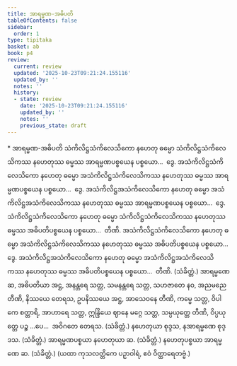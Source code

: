 ```yaml
---
title: အာရမ္မဏ-အဓိပတိ
tableOfContents: false
sidebar:
  order: 1
type: tipitaka
basket: ab
book: p4
review:
  current: review
  updated: '2025-10-23T09:21:24.155116'
  updated_by: ''
  notes: ''
  history:
  - state: review
    date: '2025-10-23T09:21:24.155116'
    updated_by: ''
    notes: ''
    previous_state: draft
---
```



<ReviewStatus review={frontmatter.review} showDetails={true} />

<HypothesisAnnotation frontmatter={frontmatter} />

<DynamicBreadcrumb />

<Paragraph type="center" book="p4">
* အာရမ္မဏ-အဓိပတိ
</Paragraph>

<Division number="75" book="p4" e="ch" v="39" p="491">

<Paragraph number="243" book="p4">
သံကိလိဋ္ဌသံကိလေသိကော နဟေတု ဓမ္မော သံကိလိဋ္ဌသံကိလေသိကဿ နဟေတုဿ ဓမ္မဿ အာရမ္မဏပစ္စယေန ပစ္စယော…  ဒွေ.
</Paragraph>

<Paragraph number="244" book="p4">
အသံကိလိဋ္ဌသံကိလေသိကော နဟေတု ဓမ္မော အသံကိလိဋ္ဌသံကိလေသိကဿ နဟေတုဿ ဓမ္မဿ အာရမ္မဏပစ္စယေန ပစ္စယော…  ဒွေ.
</Paragraph>

<Paragraph number="245" book="p4">
အသံကိလိဋ္ဌအသံကိလေသိကော နဟေတု ဓမ္မော အသံကိလိဋ္ဌအသံကိလေသိကဿ နဟေတုဿ ဓမ္မဿ အာရမ္မဏပစ္စယေန ပစ္စယော…  ဒွေ.
</Paragraph>

</Division>
<Division number="76" book="p4" e="ch" v="39" p="491">

<Paragraph number="246" book="p4">
သံကိလိဋ္ဌသံကိလေသိကော နဟေတု ဓမ္မော သံကိလိဋ္ဌသံကိလေသိကဿ နဟေတုဿ ဓမ္မဿ အဓိပတိပစ္စယေန ပစ္စယော…  တီဏိ.
</Paragraph>

<Paragraph number="247" book="p4">
အသံကိလိဋ္ဌသံကိလေသိကော နဟေတု ဓမ္မော အသံကိလိဋ္ဌသံကိလေသိကဿ နဟေတုဿ ဓမ္မဿ အဓိပတိပစ္စယေန ပစ္စယော…  ဒွေ.
</Paragraph>

<Paragraph number="248" book="p4">
အသံကိလိဋ္ဌအသံကိလေသိကော နဟေတု ဓမ္မော အသံကိလိဋ္ဌအသံကိလေသိကဿ နဟေတုဿ ဓမ္မဿ အဓိပတိပစ္စယေန ပစ္စယော…  တီဏိ. (သံခိတ္တံ.)
</Paragraph>

</Division>
<Division number="77" book="p4" e="ch" v="39" p="491">

<Paragraph number="249" book="p4">
အာရမ္မဏေ ဆ, အဓိပတိယာ အဋ္ဌ, အနန္တရေ သတ္တ, သမနန္တရေ သတ္တ, သဟဇာတေ နဝ, အညမညေ တီဏိ, နိဿယေ တေရသ, ဥပနိဿယေ အဋ္ဌ, အာသေဝနေ တီဏိ, ကမ္မေ သတ္တ, ဝိပါကေ စတ္တာရိ, အာဟာရေ သတ္တ, ဣန္ဒြိယေ ဈာနေ မဂ္ဂေ သတ္တ, သမ္ပယုတ္တေ တီဏိ, ဝိပ္ပယုတ္တေ ပဉ္စ …ပေ…  အဝိဂတေ တေရသ. (သံခိတ္တံ.)
</Paragraph>

<Paragraph number="250" book="p4">
နဟေတုယာ စုဒ္ဒသ, နအာရမ္မဏေ စုဒ္ဒသ. (သံခိတ္တံ.)
</Paragraph>

<Paragraph number="251" book="p4">
အာရမ္မဏပစ္စယာ နဟေတုယာ ဆ. (သံခိတ္တံ.)
</Paragraph>

<Paragraph number="252" book="p4">
နဟေတုပစ္စယာ အာရမ္မဏေ ဆ. (သံခိတ္တံ.)
</Paragraph>

<Paragraph number="253" book="p4">
(ယထာ ကုသလတ္တိကေ ပဉှာဝါရံ, ဧဝံ ဝိတ္ထာရေတဗ္ဗံ.)
</Paragraph>
</Division>